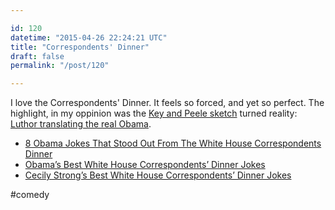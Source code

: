```yaml
---

id: 120
datetime: "2015-04-26 22:24:21 UTC"
title: "Correspondents' Dinner"
draft: false
permalink: "/post/120"

---
```


I love the Correspondents' Dinner. It feels so forced, and yet so perfect. The highlight, in my oppinion was the [Key and Peele sketch](https://www.youtube.com/watch?v=-qv7k2_lc0M) turned reality: [Luthor translating the real Obama](https://www.youtube.com/watch?v=HkAK9QRe4ds).

  - [8 Obama Jokes That Stood Out From The White House Correspondents Dinner](http://www.npr.org/blogs/itsallpolitics/2015/04/26/402293168/7-obama-jokes-that-stood-out-from-the-white-house-correspondents-dinner)
 - [Obama’s Best White House Correspondents’ Dinner Jokes](http://www.vanityfair.com/news/2015/04/obama-whcd-jokes-2015)
 - [Cecily Strong’s Best White House Correspondents’ Dinner Jokes](http://www.vanityfair.com/news/2015/04/cecily-strong-whcd-jokes-2015)

#comedy

